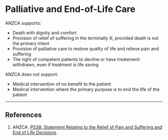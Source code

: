 # Palliative and End-of-Life Care

ANZCA supports:

* Death with dignity and comfort
* Provision of relief of suffering in the terminally ill, provided death is not the primary intent
* Provision of palliative care to restore quality of life and relieve pain and suffering
* The right of competent patients to decline or have treatement withdrawn, even if treatment is life saving


ANZCA does not support:

* Medical intervention of no benefit to the patient
* Medical intervention where the primary purpose is to end the life of the patient


---

## References

1. ANZCA. [PS38: Statement Relating to the Relief of Pain and Suffering and End of Life Decisions](http://www.anzca.edu.au/Documents/ps38-2010-statement-relating-to-the-relief-of-pain.pdf).